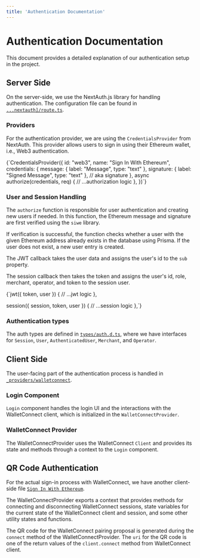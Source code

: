 ```yaml
---
title: 'Authentication Documentation'
---
```



# Authentication Documentation

This document provides a detailed explanation of our authentication setup in the project. 

## Server Side

On the server-side, we use the NextAuth.js library for handling authentication. The configuration file can be found in [`...nextauth]/route.ts`](../path/to/your/route.ts).

### Providers

For the authentication provider, we are using the `CredentialsProvider` from NextAuth. This provider allows users to sign in using their Ethereum wallet, i.e., Web3 authentication.

<CodeBlock>
{`CredentialsProvider({
  id: "web3",
  name: "Sign In With Ethereum",
  credentials: {
    message: { label: "Message", type: "text" },
    signature: { label: "Signed Message", type: "text" }, // aka signature
  },
  async authorize(credentials, req) {
    // ...authorization logic
  },
})`}
</CodeBlock>

### User and Session Handling

The `authorize` function is responsible for user authentication and creating new users if needed. In this function, the Ethereum message and signature are first verified using the `siwe` library. 

If verification is successful, the function checks whether a user with the given Ethereum address already exists in the database using Prisma. If the user does not exist, a new user entry is created. 

The JWT callback takes the user data and assigns the user's id to the `sub` property. 

The session callback then takes the token and assigns the user's id, role, merchant, operator, and token to the session user. 

<CodeBlock>
{`jwt({ token, user }) {
  // ...jwt logic
},

session({ session, token, user }) {
  // ...session logic
},`}
</CodeBlock>

### Authentication types

The auth types are defined in [`types/auth.d.ts`](types/auth.d.ts), where we have interfaces for `Session`, `User`, `AuthenticatedUser`, `Merchant`, and `Operator`.

## Client Side

The user-facing part of the authentication process is handled in [`_providers/walletconnect`](app/_providers/walletconnect/*).

### Login Component

`Login` component handles the login UI and the interactions with the WalletConnect client, which is initialized in the `WalletConnectProvider`. 

### WalletConnect Provider

The WalletConnectProvider uses the WalletConnect `Client` and provides its state and methods through a context to the `Login` component.

## QR Code Authentication

For the actual sign-in process with WalletConnect, we have another client-side file [`Sign In With Ethereum`](app/components/home/siwe.ts).

The WalletConnectProvider exports a context that provides methods for connecting and disconnecting WalletConnect sessions, state variables for the current state of the WalletConnect client and session, and some other utility states and functions.

The QR code for the WalletConnect pairing proposal is generated during the `connect` method of the WalletConnectProvider. The `uri` for the QR code is one of the return values of the `client.connect` method from WalletConnect client.
